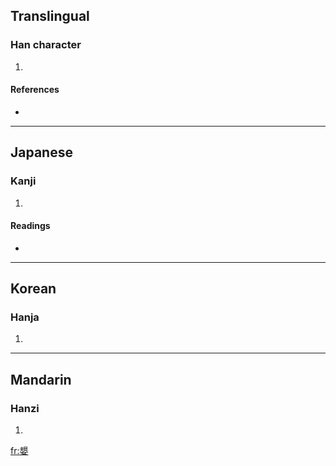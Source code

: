 ==Translingual==

===Han character===
{{Han char|rn=38|rad=女|as=11|sn=14|four=5640<sub>4</sub>|canj=手山女 (QUV)}}

# {{defn|Han|sort=女11}}

====References====
* {{Han ref|kx=0270.030|dkj=06658|dj=0537.290|hdz=21075.030|uh=5AE2|ud=23266|bh=E174|bd=57716}}

----

==Japanese==

===Kanji===
{{ja-kanji|grade=|rs=女11}}

# {{defn|Japanese}}

====Readings====
* {{ja-readings|on=[[き]] (ki), [[い]] (i), [[ぎ]] (gi), [[し]] (shi), [[けん]] (ken), [[げん]] (gen)|kun=[[あきらか]] (akiraka), [[しなやか]] (shinayaka), [[たおやか]] (taoyaka)}}

----

==Korean==

===Hanja===
{{ko-hanja|hangeul=규|rv=gyu|mr=kyu}}

# {{defn|Korean}}

----

==Mandarin==

===Hanzi===
{{cmn-hanzi|pin=[[guī]] ([[gui1]])|wg=kuei<sup>1</sup>}}

# {{defn|Mandarin}}

[[fr:嫢]]